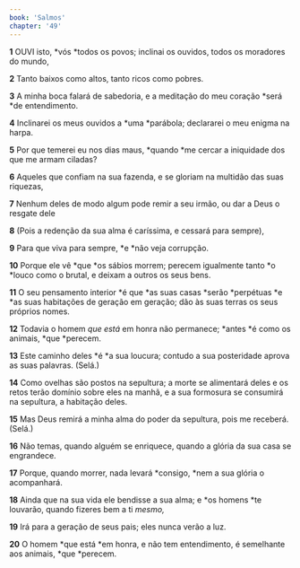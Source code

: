 ```yaml
---
book: 'Salmos'
chapter: '49'
---
```


**1** OUVI isto, *vós *todos os povos; inclinai os ouvidos, todos os moradores do mundo,

**2** Tanto baixos como altos, tanto ricos como pobres.

**3** A minha boca falará de sabedoria, e a meditação do meu coração *será *de entendimento.

**4** Inclinarei os meus ouvidos a *uma *parábola; declararei o meu enigma na harpa.

**5** Por que temerei eu nos dias maus, *quando *me cercar a iniquidade dos que me armam ciladas?

**6** Aqueles que confiam na sua fazenda, e se gloriam na multidão das suas riquezas,

**7** Nenhum deles de modo algum pode remir a seu irmão, ou dar a Deus o resgate dele

**8** (Pois a redenção da sua alma é caríssima, e cessará para sempre),

**9** Para que viva para sempre, *e *não veja corrupção.

**10** Porque ele vê *que *os sábios morrem; perecem igualmente tanto *o *louco como o brutal, e deixam a outros os seus bens.

**11** O seu pensamento interior *é que *as suas casas *serão *perpétuas *e *as suas habitações de geração em geração; dão às suas terras os seus próprios nomes.

**12** Todavia o homem _que está_ em honra não permanece; *antes *é como os animais, *que *perecem.

**13** Este caminho deles *é *a sua loucura; contudo a sua posteridade aprova as suas palavras. (Selá.)

**14** Como ovelhas são postos na sepultura; a morte se alimentará deles e os retos terão domínio sobre eles na manhã, e a sua formosura se consumirá na sepultura, a habitação deles.

**15** Mas Deus remirá a minha alma do poder da sepultura, pois me receberá. (Selá.)

**16** Não temas, quando alguém se enriquece, quando a glória da sua casa se engrandece.

**17** Porque, quando morrer, nada levará *consigo, *nem a sua glória o acompanhará.

**18** Ainda que na sua vida ele bendisse a sua alma; e *os homens *te louvarão, quando fizeres bem a ti _mesmo,_

**19** Irá para a geração de seus pais; eles nunca verão a luz.

**20** O homem *que está *em honra, e não tem entendimento, é semelhante aos animais, *que *perecem.
